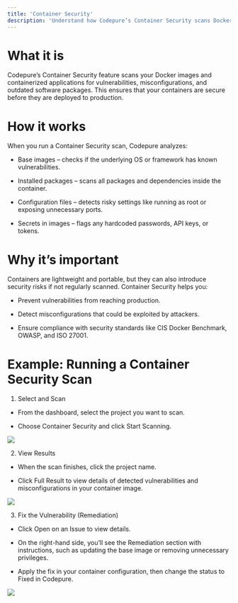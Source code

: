 ```yaml
---
title: 'Container Security'
description: 'Understand how Codepure’s Container Security scans Docker images and containers for vulnerabilities and misconfigurations.'
---
```


# What it is
Codepure’s Container Security feature scans your Docker images and containerized applications for vulnerabilities, misconfigurations, and outdated software packages. This ensures that your containers are secure before they are deployed to production.

# How it works
When you run a Container Security scan, Codepure analyzes:

* Base images – checks if the underlying OS or framework has known vulnerabilities.

* Installed packages – scans all packages and dependencies inside the container.

* Configuration files – detects risky settings like running as root or exposing unnecessary ports.

* Secrets in images – flags any hardcoded passwords, API keys, or tokens.

# Why it’s important
Containers are lightweight and portable, but they can also introduce security risks if not regularly scanned. Container Security helps you:

* Prevent vulnerabilities from reaching production.

* Detect misconfigurations that could be exploited by attackers.

* Ensure compliance with security standards like CIS Docker Benchmark, OWASP, and ISO 27001.

# Example: Running a Container Security Scan

1. Select and Scan

* From the dashboard, select the project you want to scan.

* Choose Container Security and click Start Scanning.

<Frame>
  <img src="/assets/container_security1.PNG" style={{ borderRadius: '0.5rem' }} />
</Frame>

2. View Results

* When the scan finishes, click the project name.

* Click Full Result to view details of detected vulnerabilities and misconfigurations in your container image.

<Frame>
  <img src="/assets/container_security-results.png" style={{ borderRadius: '0.5rem' }} />
</Frame>

3. Fix the Vulnerability (Remediation)

* Click Open on an Issue to view details.

* On the right-hand side, you’ll see the Remediation section with instructions, such as updating the base image or removing unnecessary privileges.

* Apply the fix in your container configuration, then change the status to Fixed in Codepure.

<Frame>
  <img src="/assets/container_security-results1.png" style={{ borderRadius: '0.5rem' }} />
</Frame>

